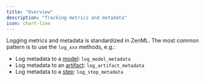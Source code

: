 ```yaml
---
title: "Overview"
description: "Tracking metrics and metadata"
icon: chart-line
---
```


Logging metrics and metadata is standardized in ZenML. The most common pattern is to use the `log_xxx` methods, e.g.:

* Log metadata to a [model](/v/0.70.0/versions/0.66.0/how-to/track-metrics-metadata/attach-metadata-to-a-model): `log_model_metadata`
* Log metadata to an [artifact](/v/0.70.0/versions/0.66.0/how-to/track-metrics-metadata/attach-metadata-to-an-artifact): `log_artifact_metadata`
* Log metadata to a [step](/v/0.70.0/versions/0.66.0/how-to/track-metrics-metadata/attach-metadata-to-steps): `log_step_metadata`

